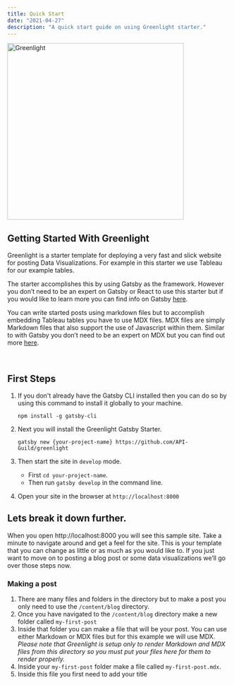 ```yaml
---
title: Quick Start
date: "2021-04-27"
description: "A quick start guide on using Greenlight starter."
---
```



<img src={Greenlight} alt="Greenlight" Width="400px" />

## Getting Started With Greenlight

Greenlight is a starter template for deploying a very fast and slick website for posting Data Visualizations. For example in this starter we use Tableau for our example tables.

The starter accomplishes this by using Gatsby as the framework. However you don’t
need to be an expert on Gatsby or React to use this starter but if you would like
to learn more you can find info on Gatsby [here](https://www.gatsbyjs.com/).

You can write started posts using markdown files but to accomplish embedding Tableau
tables you have to use MDX files. MDX files are simply Markdown files that also support
the use of Javascript within them. Similar to with Gatsby you don’t need to be an
expert on MDX but you can find out more [here](https://mdxjs.com/).

<br />

## First Steps

1. If you don't already have the Gatsby CLI installed then you can do so by using this command to install it globally to your machine.

   ```
   npm install -g gatsby-cli
   ```

2. Next you will install the Greenlight Gatsby Starter.

   ```
   gatsby new {your-project-name} https://github.com/API-Guild/greenlight
   ```

3. Then start the site in `develop` mode.

   - First `cd your-project-name`.
   - Then run `gatsby develop` in the command line.

4. Open your site in the browser at `http://localhost:8000`
   <br />

## Lets break it down further.

When you open http://localhost:8000 you will see this sample site. Take a minute to navigate around and get a feel for the site. This is your template that you can change as little or as much as you would like to. If you just want to move on to posting a blog post or some data visualizations we’ll go over those steps now.

### Making a post

1. There are many files and folders in the directory but to make a post you only need to use the `/content/blog` directory.
   <br />
2. Once you have navigated to the `/content/blog` directory make a new folder called `my-first-post`
   <br />
3. Inside that folder you can make a file that will be your post. You can use either Markdown or MDX files but for this example we will use MDX. _Please note that Greenlight is setup only to render Markdown and MDX files from this directory so you must put your files here for them to render properly._
   <br />
4. Inside your `my-first-post` folder make a file called `my-first-post.mdx`.
   <br />
5. Inside this file you first need to add your title
